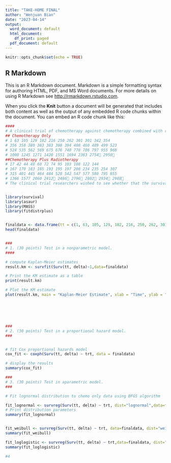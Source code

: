 ---
title: "TAKE-HOME FINAL"
author: "Wenjuan Bian"
date: "2023-04-14"
output:
  word_document: default
  html_document:
    df_print: paged
  pdf_document: default
---

```{r setup, include=FALSE}
knitr::opts_chunk$set(echo = TRUE)
```



## R Markdown

This is an R Markdown document. Markdown is a simple formatting syntax for authoring HTML, PDF, and MS Word documents. For more details on using R Markdown see <http://rmarkdown.rstudio.com>.

When you click the **Knit** button a document will be generated that includes both content as well as the output of any embedded R code chunks within the document. You can embed an R code chunk like this:



```{r}


####
# A clinical trial of chemotherapy against chemotherapy combined with radio-therapy in the treatment of locally unresectable gastric cancer was conductedby the Gastrointestinal Tumor Study Group in 1982. In this trial, forty-five patients were randomized to each of the two arms and followed for abouteight years. The data (in days) are as follows (the right-censored times are indicated by an asterisk).
## Chemotherapy Only
# 1 63 105 129 182 216 250 262 301 301 342 354
# 356 358 380 383 383 388 394 408 460 489 499 523
# 524 535 562 569 675 676 748 778 786 797 955 968
# 1000 1245 1271 1420 1551 1694 2363 2754 2950
##Chemotherapy Plus Radiotherapy
# 17 42 44 48 60 72 74 95 103 108 122 144
# 167 170 183 185 193 195 197 208 234 235 254 307
# 315 401 445 464 484 528 542 547 577 580 795 855
# 1366 1577 2060 2412 2486 2796 2802 2934 2988
# The clinical trial researchers wished to see whether that the survival rate of the two groups is the same. There are at three models that can be considered for the research aim: nonparametric model (Chapter 4), proportional hazard/Cox model (Chapter 5), parametric model (Chapter 10). Test the hypothesis at level apha = 5% that the survival rate of the two groups is the same, in each of the three models. For each approach, you should outline the model and the method/algorithm employed to carry out the test and state your conclusion.


library(survival)
library(asaur)
library(MASS)
library(fitdistrplus)


finaldata <- data.frame(tt = c(1, 63, 105, 129, 182, 216, 250, 262, 301, 301, 342, 354, 356, 358, 380, 383, 383, 388, 394, 408, 460, 489, 499, 523, 524, 535, 562, 569, 675, 676, 748, 778, 786, 797, 955, 968, 1000, 1245, 1271, 1420, 1551, 1694, 2363, 2754, 2950,17, 42, 44, 48, 60, 72, 74, 95, 103, 108, 122, 144, 167, 170, 183, 185, 193, 195, 197, 208, 234, 235, 254, 307, 315, 401, 445, 464, 484, 528, 542, 547, 577, 580, 795, 855, 1366, 1577, 2060, 2412, 2486, 2796, 2802, 2934, 2988), delta = c(1, 1, 1, 1, 1, 1, 1, 1, 1, 1, 1, 1,1, 1, 1, 1, 1, 1,1, 1, 1, 1, 1, 1,1, 1, 1, 1, 1, 1, 1, 1, 1, 1, 1, 1,1, 1, 1, 1, 1, 1,1,0, 0,1, 1, 1, 1, 1, 1, 1, 1, 1, 1, 1, 1,1, 1, 1, 1, 1, 1, 1, 1, 1, 1, 1, 1,1, 1, 1, 1, 1, 1, 1, 1, 1, 1, 1, 1,1, 1, 1, 0, 0, 0, 0, 0, 0), trt = c(0, 0, 0, 0, 0, 0, 0, 0, 0, 0, 0, 0, 0, 0, 0, 0, 0, 0, 0, 0, 0, 0, 0,0, 0, 0, 0, 0, 0, 0, 0, 0, 0, 0, 0, 0, 0, 0, 0, 0, 0, 0, 0, 0, 0, 1, 1, 1, 1, 1, 1, 1, 1, 1, 1, 1, 1,1, 1, 1, 1, 1, 1,1, 1, 1, 1, 1, 1,1, 1, 1, 1, 1, 1, 1, 1, 1, 1, 1, 1,1, 1, 1, 1, 1, 1,1,1, 1))
head(finaldata)


###
# 1. (30 points) Test in a nonparametric model.
####

# compute Kaplan-Meier estimates
result.km <- survfit(Surv(tt, delta)~1,data=finaldata)

# Print the KM estimate as a table
print(result.km)

# Plot the KM estimate
plot(result.km, main = "Kaplan-Meier Estimate", xlab = "Time", ylab = "Survival Probability")






### 
# 2. (30 points) Test in a proportional hazard model.
###


# fit Cox proportional hazards model
cox_fit <- coxph(Surv(tt, delta) ~ trt, data = finaldata)

# display the results
summary(cox_fit)

###
# 3. (30 points) Test in aparametric model.
###

# Fit lognormal distribution to chemo only data using BFGS algorithm

fit_lognormal <- survreg(Surv(tt, delta) ~ trt, dist="lognormal",data=finaldata)
# Print distribution parameters
summary(fit_lognormal)


fit_weibull <- survreg(Surv(tt, delta) ~ trt, data=finaldata, dist="weibull")
summary(fit_weibull)

fit_loglogistic <- survreg(Surv(tt, delta) ~ trt,data=finaldata, dist="loglogistic")
summary(fit_loglogistic)

#4






```

